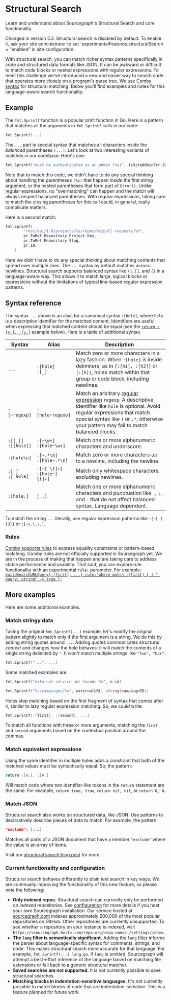 # Structural Search

<p className="subtitle">Learn and understand about Sourcegraph's Structural Search and core functionality.</p>

<Callout type="note"> Changed in version 5.3. Structural search is disabled by default. To enable it, ask your site administrator to set `experimentalFeatures.structuralSearch = "enabled" in site configuration.</Callout>

With structural search, you can match richer syntax patterns specifically in code and structured data formats like JSON. It can be awkward or difficult to match code blocks or nested expressions with regular expressions. To meet this challenge we've introduced a new and easier way to search code that operates more closely on a program's parse tree. We use [Comby syntax](https://comby.dev/docs/syntax-reference) for structural matching. Below you'll find examples and notes for this language-aware search functionality.

## Example

The `fmt.Sprintf` function is a popular print function in Go. Here is a pattern that matches all the arguments in `fmt.Sprintf` calls in our code:

```go
fmt.Sprintf(...)
```

The `...` part is special syntax that matches all characters inside the _balanced_ parentheses `(...)`. Let's look at two interesting variants of
matches in our codebase. Here's one:

```go
fmt.Sprintf("must be authenticated as an admin (%s)", isSiteAdminErr.Error())
```

Note that to match this code, we didn't have to do any special thinking about handling the parentheses `(%s)` that happen _inside_ the first string argument, or the nested parentheses that form part of `Error()`. Unlike regular expressions, no "overmatching" can happen and the match will always respect balanced parentheses. With regular expressions, taking care to match the closing parentheses for this call could, in general, really complicate matters.

Here is a second match:

```go
fmt.Sprintf(
		"rest/api/1.0/projects/%s/repos/%s/pull-requests/%d",
		pr.ToRef.Repository.Project.Key,
		pr.ToRef.Repository.Slug,
		pr.ID,
	)
```

Here we didn't have to do any special thinking about matching contents that spread over multiple lines. The `...` syntax by default matches across newlines. Structural search supports balanced syntax like `()`, `[]`, and `{}` in a language-aware way. This allows it to match large, logical blocks or expressions without the limitations of typical line-based regular expression patterns.

## Syntax reference

The syntax `...` above is an alias for a canonical syntax `:[hole]`, where `hole` is a descriptive identifier for the matched content. Identifiers are useful when expressing that matched content should be equal (see the [`return :[v.], :[v.]`](#match-equivalent-expressions) example below). Here is a table of additional syntax.

|        **Syntax**        |             **Alias**             |                                                                                                                           **Description**                                                                                                                           |
| ------------------------ | --------------------------------- | ------------------------------------------------------------------------------------------------------------------------------------------------------------------------------------------------------------------------------------------------------------------- |
| `...`                    | `:[hole]`<br/>`:[_]`              | Match zero or more characters in a lazy fashion. When `:[hole]` is inside delimiters, as in `{:[h1], :[h2]}` or `(:[h])`, holes match within that group or code block, including newlines.                                                                          |
| `:[~regexp]`             | `:[hole~regexp]`                  | Match an arbitrary [regular expression](https://golang.org/s/re2syntax) `regexp`. A descriptive identifier like `hole` is optional. Avoid regular expressions that match special syntax like `)` or `.*`, otherwise your pattern may fail to match balanced blocks. |
| `:[[_]]`<br/>`:[[hole]]` | `:[~\w+]`<br/>`:[hole~\w+]`       | Match one or more alphanumeric characters and underscore.                                                                                                                                                                                                           |
| `:[hole\n]`              | `:[~.*\n]`<br/>`:[hole~.*\n]`     | Match zero or more characters up to a newline, including the newline.                                                                                                                                                                                               |
| `:[ ]`<br/>`:[ hole]`    | `:[~[ \t]+]`<br/>`:[hole~[ \t]+]` | Match only whitespace characters, excluding newlines.                                                                                                                                                                                                               |
| `:[hole.]`               | `[_.]`                            | Match one or more alphanumeric characters and punctuation like `.`, `;`, and `-` that do not affect balanced syntax. Language dependent.                                                                                                                            |

<Callout type="note"> To match the string `...` literally, use regular expression patterns like `:[~[.]{3}]` or `:[~\.\.\.]`.</Callout>

### Rules

[Comby supports rules](https://comby.dev/docs/advanced-usage) to express equality constraints or pattern-based matching. Comby rules are not officially supported in Sourcegraph yet. We are in the process of making that happen and are taking care to address stable performance and usability. That said, you can explore rule functionality with an experimental `rule:` parameter. For example: [`buildSearchURLQuery(:[first], ...) rule:'where match :[first] { | " query: string" -> true }'`](https://sourcegraph.com/search?q=repo:%5Egithub%5C.com/sourcegraph/sourcegraph%24+file:.ts+buildSearchURLQuery%28:%5Bfirst%5D%2C+...%29+rule:%27where+match+:%5Bfirst%5D+%7B+%7C+%22+query:+string%22+-%3E+true+%7D%27&patternType=structural)

## More examples

Here are some additional examples.

### Match stringy data

Taking the original `fmt.Sprintf(...)` example, let's modify the original pattern slightly to match only if the first argument is a string. We do this by adding string quotes around `...`. Adding quotes communicates _structural context_ and changes how the hole behaves: it will match the contents of a single string delimited by `"`. It _won't_ match multiple strings like `"foo", "bar"`.

```go
fmt.Sprintf("...", ...)
```

Some matched examples are:

```go
fmt.Sprintf("external service not found: %v", e.id)
```

```go
fmt.Sprintf("%s/campaigns/%s", externalURL, string(campaignID))
```

Holes stop matching based on the first fragment of syntax that comes after it, similar to lazy regular expression matching. So, we could write:

```go
fmt.Sprintf(:[first], :[second], ...)
```

To match all functions with three or more arguments, matching the `first` and `second` arguments based on the contextual position around the commas.

### Match equivalent expressions

Using the same identifier in multiple holes adds a constraint that both of the matched values must be syntactically equal. So, the pattern:

```go
return :[v.], :[v.]
```

Will match code where two identifier-like tokens in the `return` statement are the same. For example, `return true, true`, `return nil, nil`, or `return 0, 0`.

### Match JSON

Structural search also works on structured data, like JSON. Use patterns to declaratively describe pieces of data to match. For example, the pattern:

```json
"exclude": [...]
```

Matches all parts of a JSON document that have a member `"exclude"` where the value is an array of items.

<Callout type="note">Visit our [structural search blog post](https://about.sourcegraph.com/blog/going-beyond-regular-expressions-with-structural-code-search) for more.</Callout>

### Current functionality and configuration

Structural search behaves differently to plain text search in key ways. We are continually improving the functionality of this new feature, so please note the following:

- **Only indexed repos.** Structural search can currently only be performed on _indexed_ repositories. See [configuration](/admin/search) for more details if you host your own Sourcegraph installation. Our service hosted at [sourcegraph.com](https://sourcegraph.com/search) indexes approximately 200,000 of the most popular repositories on GitHub. Other repositories are currently unsupported. To see whether a repository on your instance is indexed, visit `https://<sourcegraph-host>.com/repo-org/repo-name/-/settings/index`.
- **The `lang` filter is semantically significant.** Adding the `lang` [filter](/code-search/queries) informs the parser about language-specific syntax for comments, strings, and code. This makes structural search more accurate for that language. For example, `fmt.Sprintf(...) lang:go`. If `lang` is omitted, Sourcegraph will attempt a best-effort inference of the language based on matching file extensions or fall back to a generic structural matcher.
- **Saved searches are not supported.** It is not currently possible to save structural searches.
- **Matching blocks in indentation-sensitive languages.** It's not currently possible to match blocks of code that are indentation-sensitive. This is a feature planned for future work.
